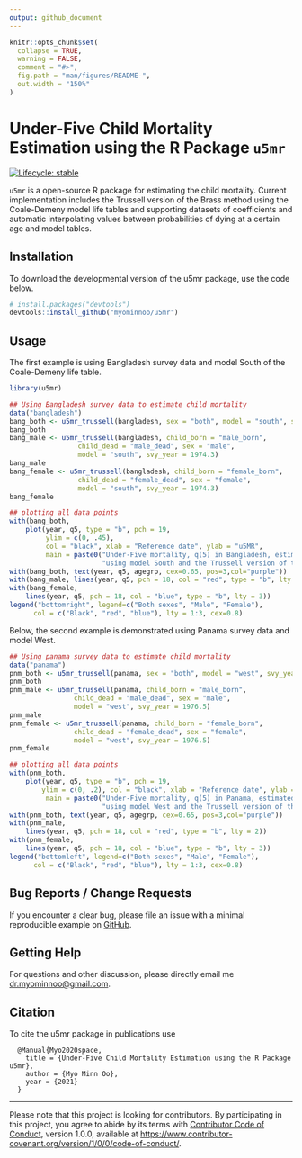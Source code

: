 ```yaml
---
output: github_document
---
```


<!-- README.md is generated from README.Rmd. Please edit that file -->

```r
knitr::opts_chunk$set(
  collapse = TRUE,
  warning = FALSE,
  comment = "#>",
  fig.path = "man/figures/README-",
  out.width = "150%"
)
```

# Under-Five Child Mortality Estimation using the R Package `u5mr`

<!-- badges: start -->
[![Lifecycle: stable](https://img.shields.io/badge/lifecycle-stable-brightgreen.svg)](https://lifecycle.r-lib.org/articles/stages.html#stable)
<!-- badges: end -->

`u5mr` is a open-source R package for estimating the child mortality. Current implementation includes the Trussell version of the Brass method using the Coale-Demeny model life tables and supporting datasets of coefficients and automatic interpolating values between probabilities of dying at a certain age and model tables.

## Installation

To download the developmental version of the u5mr package, use the code below. 

``` r
# install.packages("devtools")
devtools::install_github("myominnoo/u5mr")
```

## Usage

The first example is using Bangladesh survey data and model South of the Coale-Demeny life table. 

```r
library(u5mr)

## Using Bangladesh survey data to estimate child mortality
data("bangladesh")
bang_both <- u5mr_trussell(bangladesh, sex = "both", model = "south", svy_year = 1974.3)
bang_both
bang_male <- u5mr_trussell(bangladesh, child_born = "male_born",
                 child_dead = "male_dead", sex = "male",
                 model = "south", svy_year = 1974.3)
bang_male
bang_female <- u5mr_trussell(bangladesh, child_born = "female_born",
                 child_dead = "female_dead", sex = "female",
                 model = "south", svy_year = 1974.3)
bang_female

## plotting all data points
with(bang_both,
    plot(year, q5, type = "b", pch = 19,
         ylim = c(0, .45),
         col = "black", xlab = "Reference date", ylab = "u5MR",
         main = paste0("Under-Five mortality, q(5) in Bangladesh, estimated\n",
                       "using model South and the Trussell version of the Brass method")))
with(bang_both, text(year, q5, agegrp, cex=0.65, pos=3,col="purple"))
with(bang_male, lines(year, q5, pch = 18, col = "red", type = "b", lty = 2))
with(bang_female,
    lines(year, q5, pch = 18, col = "blue", type = "b", lty = 3))
legend("bottomright", legend=c("Both sexes", "Male", "Female"),
      col = c("Black", "red", "blue"), lty = 1:3, cex=0.8)

```

Below, the second example is demonstrated using Panama survey data and model West.  

```r
## Using panama survey data to estimate child mortality
data("panama")
pnm_both <- u5mr_trussell(panama, sex = "both", model = "west", svy_year = 1976.5)
pnm_both
pnm_male <- u5mr_trussell(panama, child_born = "male_born",
                child_dead = "male_dead", sex = "male",
                model = "west", svy_year = 1976.5)
pnm_male
pnm_female <- u5mr_trussell(panama, child_born = "female_born",
                child_dead = "female_dead", sex = "female",
                model = "west", svy_year = 1976.5)
pnm_female

## plotting all data points
with(pnm_both,
    plot(year, q5, type = "b", pch = 19,
        ylim = c(0, .2), col = "black", xlab = "Reference date", ylab = "u5MR",
         main = paste0("Under-Five mortality, q(5) in Panama, estimated\n",
                       "using model West and the Trussell version of the Brass method")))
with(pnm_both, text(year, q5, agegrp, cex=0.65, pos=3,col="purple"))
with(pnm_male,
    lines(year, q5, pch = 18, col = "red", type = "b", lty = 2))
with(pnm_female,
    lines(year, q5, pch = 18, col = "blue", type = "b", lty = 3))
legend("bottomleft", legend=c("Both sexes", "Male", "Female"),
      col = c("Black", "red", "blue"), lty = 1:3, cex=0.8)
```

## Bug Reports / Change Requests

If you encounter a clear bug, please file an issue with a minimal
reproducible example on
[GitHub](https://github.com/myominnoo/u5mr/issues). 

## Getting Help 
For questions and other discussion, please directly email me [dr.myominnoo@gmail.com](mailto::dr.myominnoo@gmail.com).

## Citation

To cite the u5mr package in publications use
```
  @Manual{Myo2020space,
    title = {Under-Five Child Mortality Estimation using the R Package u5mr},
    author = {Myo Minn Oo},
    year = {2021}
  }
```

-----

Please note that this project is looking for contributors. By
participating in this project, you agree to abide by its terms with
[Contributor Code of
Conduct](https://www.contributor-covenant.org/version/1/0/0/code-of-conduct/),
version 1.0.0, available at
<https://www.contributor-covenant.org/version/1/0/0/code-of-conduct/>.
